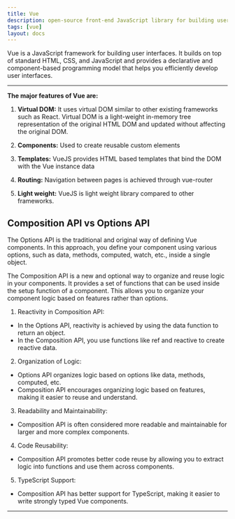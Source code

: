 ```yaml
---
title: Vue
description: open-source front-end JavaScript library for building user interface
tags: [vue]
layout: docs
---
```


Vue is a JavaScript framework for building user interfaces. It builds on top of standard HTML, CSS, and JavaScript and provides a declarative and component-based programming model that helps you efficiently develop user interfaces.

---

**The major features of Vue are:**

1. **Virtual DOM:** It uses virtual DOM similar to other existing frameworks such as React. Virtual DOM is a light-weight in-memory tree representation of the original HTML DOM and updated without affecting the original DOM.

2. **Components:** Used to create reusable custom elements

3. **Templates:** VueJS provides HTML based templates that bind the DOM with the Vue instance data

4. **Routing:** Navigation between pages is achieved through vue-router

5. **Light weight:** VueJS is light weight library compared to other frameworks.


## Composition API vs Options API

The Options API is the traditional and original way of defining Vue components. In this approach, you define your component using various options, such as data, methods, computed, watch, etc., inside a single object.

The Composition API is a new and optional way to organize and reuse logic in your components. It provides a set of functions that can be used inside the setup function of a component. This allows you to organize your component logic based on features rather than options.


1. Reactivity in Composition API:
- In the Options API, reactivity is achieved by using the data function to return an object.
- In the Composition API, you use functions like ref and reactive to create reactive data.

2. Organization of Logic:
- Options API organizes logic based on options like data, methods, computed, etc.
- Composition API encourages organizing logic based on features, making it easier to reuse and understand.

3. Readability and Maintainability:
- Composition API is often considered more readable and maintainable for larger and more complex components.

4. Code Reusability:
- Composition API promotes better code reuse by allowing you to extract logic into functions and use them across components.

5. TypeScript Support:
- Composition API has better support for TypeScript, making it easier to write strongly typed Vue components.

---
